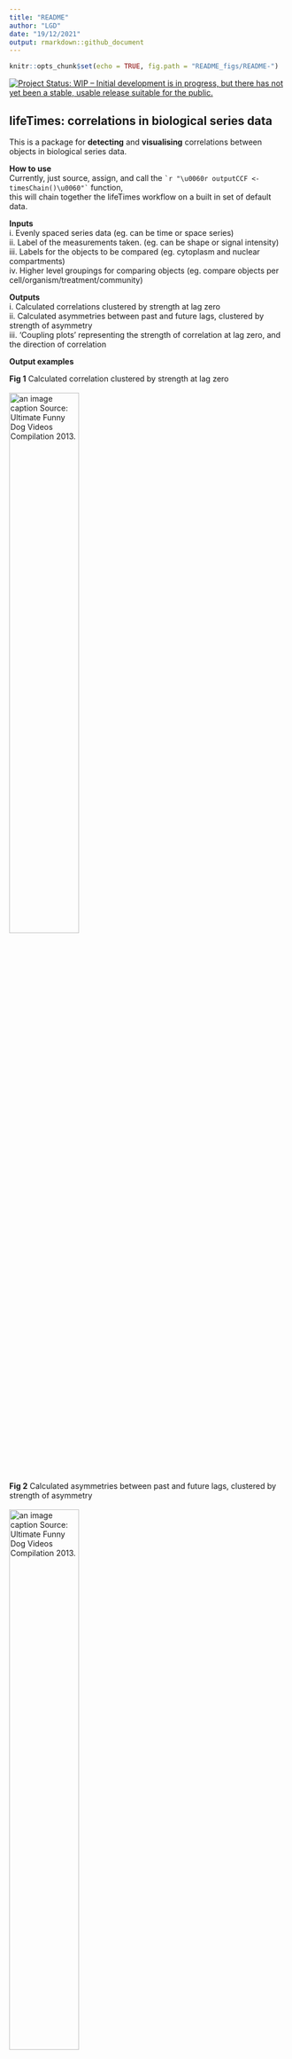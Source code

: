 ```yaml
---
title: "README"
author: "LGD"
date: "19/12/2021"
output: rmarkdown::github_document
---
```


```r
knitr::opts_chunk$set(echo = TRUE, fig.path = "README_figs/README-")
```

[![Project Status: WIP – Initial development is in progress, but there has not yet been a stable, usable release suitable for the public.](https://www.repostatus.org/badges/latest/wip.svg)](https://www.repostatus.org/#wip)


## lifeTimes: correlations in biological series data

This is a package for **detecting** and **visualising** correlations between objects in biological series data. 

**How to use**\
Currently, just source, assign, and call the  `` `r "\u0060r outputCCF <- timesChain()\u0060"` `` function,\
this will chain together the lifeTimes workflow on a built in set of default data.

**Inputs**\
i.      Evenly spaced series data (eg. can be time or space series)\
ii.     Label of the measurements taken. (eg. can be shape or signal intensity)\
iii.    Labels for the objects to be compared (eg. cytoplasm and nuclear compartments)\
iv.     Higher level groupings for comparing objects (eg. compare objects per cell/organism/treatment/community)\


**Outputs**\
i.      Calculated correlations clustered by strength at lag zero\
ii.     Calculated asymmetries between past and future lags, clustered by strength of asymmetry\
iii.    'Coupling plots' representing the strength of correlation at lag zero, and the direction of correlation\

**Output examples**\

**Fig 1** Calculated correlation clustered by strength at lag zero\
\
![an image caption Source: Ultimate Funny Dog Videos Compilation 2013.](README_figs/README-clusteredCorrelations.png){width=50%}

**Fig 2** Calculated asymmetries between past and future lags, clustered by strength of asymmetry\
\
![an image caption Source: Ultimate Funny Dog Videos Compilation 2013.](README_figs/README-clusteredCorrelationLags.png){width=50%}
<br>
**Fig 3** 'Coupling plots' representing the strength of correlation at lag zero, and the direction of correlation.\
\
![an image caption Source: Ultimate Funny Dog Videos Compilation 2013.](README_figs/README-couplingPlot.png){width=50%}


